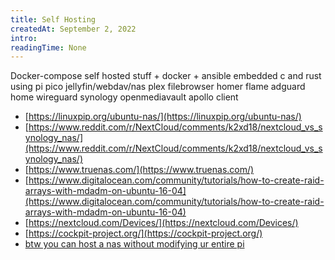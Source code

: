```yaml
---
title: Self Hosting
createdAt: September 2, 2022
intro:
readingTime: None
---
```


Docker-compose
 self hosted stuff + docker + ansible
 embedded c and rust using pi pico
 jellyfin/webdav/nas
 plex
 filebrowser
 homer
 flame
 adguard home
 wireguard
 synology
 openmediavault
 apollo client


* [https://linuxpip.org/ubuntu-nas/](https://linuxpip.org/ubuntu-nas/)
* [https://www.reddit.com/r/NextCloud/comments/k2xd18/nextcloud_vs_synology_nas/](https://www.reddit.com/r/NextCloud/comments/k2xd18/nextcloud_vs_synology_nas/)
* [https://www.truenas.com/](https://www.truenas.com/)
* [https://www.digitalocean.com/community/tutorials/how-to-create-raid-arrays-with-mdadm-on-ubuntu-16-04](https://www.digitalocean.com/community/tutorials/how-to-create-raid-arrays-with-mdadm-on-ubuntu-16-04)
* [https://nextcloud.com/Devices/](https://nextcloud.com/Devices/)
* [https://cockpit-project.org/](https://cockpit-project.org/)
* [btw you can host a nas without modifying ur entire pi](https://www.raspberrypi.com/tutorials/nas-box-raspberry-pi-tutorial/)
